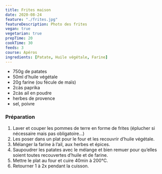 ```yaml
---
title: Frites maison
date: 2020-08-24
feature: "./frites.jpg"
featureDescription: Photo des frites
vegan: true
vegetarian: true
prepTime: 20
cookTime: 30
feeds: 3
course: Apéros
ingredients: [Patate, Huile végétale, Farine]
---
```


<Ingredients>

- 750g de <Link to="/ingredients/patate">patates</Link>
- 50ml <Link to="/ingredients/huile-vegetale">d’huile végétale</Link>
- 20g <Link to="/ingredients/farine">farine</Link> (ou fécule de maïs)
- 2càs paprika
- 2càs ail en poudre
- herbes de provence
- sel, poivre

</Ingredients>

### Préparation

1. Laver et couper les pommes de terre en forme de frites (éplucher si nécessaire mais pas obligatoire…)
2. Les poser dans un plat pour le four et les recouvrir d’huile végétale.
3. Mélanger la farine à l’ail, aux herbes et épices.
4. Saupoudrer les patates avec le mélange et bien remuer pour qu’elles soient toutes recouvertes d’huile et de farine.
5. Mettre le plat au four et cuire 40min à 200°C.
6. Retourner 1 à 2x pendant la cuisson.

